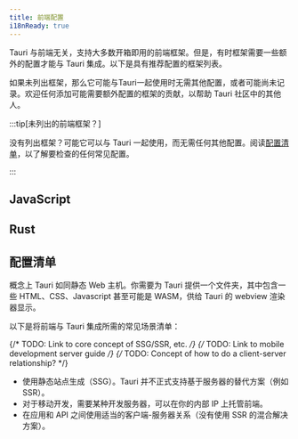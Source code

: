 ```yaml
---
title: 前端配置
i18nReady: true
---
```



Tauri 与前端无关，支持大多数开箱即用的前端框架。但是，有时框架需要一些额外的配置才能与 Tauri 集成。以下是具有推荐配置的框架列表。

如果未列出框架，那么它可能与Tauri一起使用时无需其他配置，或者可能尚未记录。欢迎任何添加可能需要额外配置的框架的贡献，以帮助 Tauri 社区中的其他人。

:::tip[未列出的前端框架？]

没有列出框架？可能它可以与 Tauri 一起使用，而无需任何其他配置。阅读[配置清单](#配置清单)，以了解要检查的任何常见配置。

:::

## JavaScript

<CardGrid>
    <LinkCard title="Next.js" href="/zh-cn/guides/frontend/nextjs" />
    <LinkCard title="Nuxt" href="/zh-cn/guides/frontend/nuxt" />
    <LinkCard title="Qwik" href="/zh-cn/guides/frontend/qwik" />
    <LinkCard title="Svelte" href="/zh-cn/guides/frontend/svelte" />
    <LinkCard title="Vite" href="/zh-cn/guides/frontend/vite" />
    <LinkCard title="Webpack" href="/zh-cn/guides/frontend/webpack" />
</CardGrid>

## Rust

<CardGrid>
    <LinkCard title="Leptos" href="/zh-cn/guides/frontend/leptos" />
    <LinkCard title="Sycamore" href="/zh-cn/guides/frontend/sycamore" />
    <LinkCard title="Trunk" href="/zh-cn/guides/frontend/trunk" />
    <LinkCard title="Yew" href="/zh-cn/guides/frontend/yew" />
</CardGrid>

## 配置清单

概念上 Tauri 如同静态 Web 主机。你需要为 Tauri 提供一个文件夹，其中包含一些 HTML、CSS、Javascript 甚至可能是 WASM，供给 Tauri 的 webview 渲染器显示。

以下是将前端与 Tauri 集成所需的常见场景清单：

{/* TODO: Link to core concept of SSG/SSR, etc. */}
{/* TODO: Link to mobile development server guide */}
{/* TODO: Concept of how to do a client-server relationship? */}

- 使用静态站点生成（SSG）。Tauri 并不正式支持基于服务器的替代方案（例如 SSR）。
- 对于移动开发，需要某种开发服务器，可以在你的内部 IP 上托管前端。
- 在应用和 API 之间使用适当的客户端-服务器关系（没有使用 SSR 的混合解决方案）。

